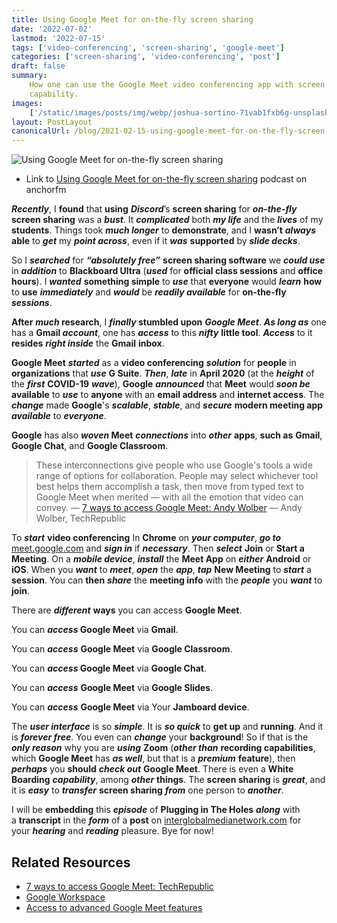 ```yaml
---
title: Using Google Meet for on-the-fly screen sharing
date: '2022-07-02'
lastmod: '2022-07-15'
tags: ['video-conferencing', 'screen-sharing', 'google-meet']
categories: ['screen-sharing', 'video-conferencing', 'post']
draft: false
summary:
    How one can use the Google Meet video conferencing app with screen sharing
    capability.
images:
    ['/static/images/posts/img/webp/joshua-sortino-71vab1fxb6g-unsplash.webp']
layout: PostLayout
canonicalUrl: /blog/2021-02-15-using-google-meet-for-on-the-fly-screen-sharing
---
```


![Using Google Meet for on-the-fly screen sharing](/static/images/posts/img/webp/joshua-sortino-71vab1fxb6g-unsplash.webp)

-   Link to
    [Using Google Meet for on-the-fly screen sharing](https://anchor.fm/maria-campbell/episodes/Using-Google-Meet-for-on-the-fly-screen-sharing-eqdlpr)
    podcast on anchorfm

**_Recently_**, I **found** that **using** **_Discord_**’s **screen sharing**
for **_on-the-fly_ screen sharing** was a **_bust_**. It **_complicated_** both
**_my life_** and the **_lives_** of my **students**. Things took **_much
longer_** to **demonstrate**, and I **wasn’t** **_always_** **able** to
**_get_** my **_point across_**, even if it **_was_** **supported** by **_slide
decks_**.

So I **_searched_** for **_“absolutely free”_** **screen sharing software** we
**_could use_** in **_addition_** to **Blackboard Ultra** (**_used_** for
**official class sessions** and **office hours**). I **_wanted_** **something
simple** to **_use_** that **everyone** would **_learn_** **how** to **use**
**_immediately_** and **_would_** be **_readily available_** for **on-the-fly**
**_sessions_**.

**After** **_much_ research**, I **_finally_ stumbled upon** **_Google Meet_**.
**_As long as_** one has a **Gmail _account_**, one has **_access_** to this
**_nifty_** **little tool**. **_Access_** to it **resides** **_right inside_**
the **Gmail** **inbox**.

**Google Meet** **_started_** as a **video conferencing** **_solution_** for
**people** in **organizations** that **_use_** **G Suite**. **_Then_**,
**_late_** in **April 2020** (at the **_height_** of the **_first_**
**COVID-19** **_wave_**), **Google** **_announced_** that **Meet** would **_soon
be_** **available** to **_use_** to **anyone** with an **email address** and
**internet access**. The **_change_** made **Google**'s **_scalable_**,
**_stable_**, and **_secure_** **modern meeting app** **_available_** to
**_everyone_**.

**Google** has also **_woven_ Meet** **_connections_** into **_other_**
**apps**, **such as** **Gmail**, **Google Chat**, and **Google Classroom**.

> These interconnections give people who use Google's tools a wide range of
> options for collaboration. People may select whichever tool best helps them
> accomplish a task, then move from typed text to Google Meet when merited —
> with all the emotion that video can convey. —
> [7 ways to access Google Meet: Andy Wolber](https://www.techrepublic.com/article/7-ways-to-access-google-meet/)
> — Andy Wolber, TechRepublic

To **_start_** **video conferencing** In **Chrome** on **_your computer_**,
**_go to_** [meet.google.com](https://meet.google.com/) and **_sign in_** if
**_necessary_**. Then **_select_** **Join** or **Start a Meeting**. On a
**_mobile device_**, **_install_** the **Meet App** on **_either_** **Android**
or **iOS**. When you **_want_** to **_meet_**, **_open_** the **_app_**,
**_tap_** **New Meeting** to **_start_** a **session**. You can **then**
**_share_** the **meeting info** with the **_people_** you **_want_** to
**join**.

There are **_different_** **ways** you can access **Google Meet**.

You can **_access_ Google Meet** via **Gmail**.

You can **_access_** **Google Meet** via **Google Classroom**.

You can **_access_ Google Meet** via **Google Chat**.

You can **_access_** **Google Meet** via **Google Slides**.

You can **_access_** **Google Meet** via Your **Jamboard device**.

The **_user interface_** is so **_simple_**. It is **_so quick_** to **get up**
and **running**. And it is **_forever free_**. You even can **_change_** your
**background**! So if that is the **_only reason_** why you are **_using_**
**Zoom** (**_other than_** **recording capabilities**, which **Google Meet** has
**_as well_**, but that is a **_premium_** **feature**), then **_perhaps_** you
**should** **_check out_** **Google Meet**. There is even a **White Boarding**
**_capability_**, among **_other_** **things**. The **screen sharing** is
**_great_**, and it is **_easy_** to **_transfer_** **screen sharing**
**_from_** one person to **_another_**.

I will be **embedding** this **_episode_** of **Plugging in The
Holes** **_along_** with a **transcript** in the **_form_** of
a **post** on [interglobalmedianetwork.com](https://www.interglobalmedianetwork.com/) for
your **_hearing_** and **_reading_** pleasure. Bye for now!

## Related Resources

-   [7 ways to access Google Meet: TechRepublic](https://www.techrepublic.com/article/7-ways-to-access-google-meet/)
-   [Google Workspace](https://workspace.google.com/pricing.html)
-   [Access to advanced Google Meet features ](https://support.google.com/a/answer/10037875)
